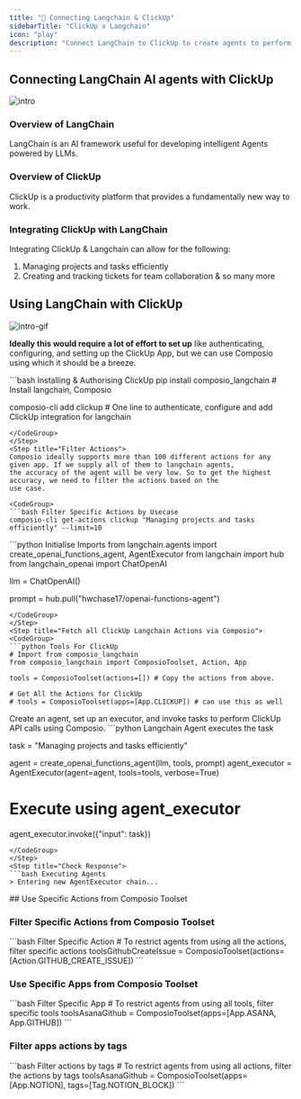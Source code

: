 ```yaml
---
title: "🚀 Connecting Langchain & ClickUp"
sidebarTitle: "ClickUp x Langchain"
icon: "play"
description: "Connect LangChain to ClickUp to create agents to perform tasks using natural language"
---
```


## Connecting LangChain AI agents with ClickUp
![intro](/media/intro.jpg)

### Overview of LangChain

LangChain is an AI framework useful for developing intelligent Agents powered by LLMs.

### Overview of ClickUp

ClickUp is a productivity platform that provides a fundamentally new way to work.

### Integrating ClickUp with LangChain

Integrating ClickUp & Langchain can allow for the following:

1. Managing projects and tasks efficiently
2. Creating and tracking tickets for team collaboration
& so many more

## Using LangChain with ClickUp
![intro-gif](/media/intro.gif)
<Steps>
<Step title="Setting Up the Environment">

**Ideally this would require a lot of effort to set up** like authenticating, configuring, and setting up the ClickUp App, but we can use Composio using which it should be a breeze.

<CodeGroup>
```bash Installing & Authorising ClickUp
pip install composio_langchain # Install langchain, Composio 

composio-cli add clickup # One line to authenticate, configure and add ClickUp integration for langchain
```
</CodeGroup>
</Step>
<Step title="Filter Actions">
Composio ideally supports more than 100 different actions for any given app. If we supply all of them to langchain agents, 
the accuracy of the agent will be very low. So to get the highest accuracy, we need to filter the actions based on the 
use case.

<CodeGroup>
```bash Filter Specific Actions by Usecase
composio-cli get-actions clickup "Managing projects and tasks efficiently" --limit=10
```
</CodeGroup>

</Step>
<Step title="Import Base Packages">

<CodeGroup>
```python Initialise Imports
from langchain.agents import create_openai_functions_agent, AgentExecutor
from langchain import hub
from langchain_openai import ChatOpenAI


llm = ChatOpenAI()

prompt = hub.pull("hwchase17/openai-functions-agent")
```
</CodeGroup>
</Step>
<Step title="Fetch all ClickUp Langchain Actions via Composio">
<CodeGroup>
```python Tools For ClickUp
# Import from composio_langchain
from composio_langchain import ComposioToolset, Action, App

tools = ComposioToolset(actions=[]) # Copy the actions from above. 

# Get All the Actions for ClickUp
# tools = ComposioToolset(apps=[App.CLICKUP]) # can use this as well
```
</CodeGroup>
</Step>
<Step title="Execute the Agent">
Create an agent, set up an executor, and invoke tasks to perform ClickUp API calls using Composio. 
<CodeGroup>
```python Langchain Agent executes the task

task = "Managing projects and tasks efficiently"

agent = create_openai_functions_agent(llm, tools, prompt)
agent_executor = AgentExecutor(agent=agent, tools=tools, verbose=True)

# Execute using agent_executor
agent_executor.invoke({"input": task})
```
</CodeGroup>
</Step>
<Step title="Check Response">
```bash Executing Agents
> Entering new AgentExecutor chain...
```
</Step>
</Steps>
## Use Specific Actions from Composio Toolset

### Filter Specific Actions from Composio Toolset

<CodeGroup>
```bash Filter Specific Action
# To restrict agents from using all the actions, filter specific actions
toolsGithubCreateIssue = ComposioToolset(actions=[Action.GITHUB_CREATE_ISSUE])
```
</CodeGroup>

### Use Specific Apps from Composio Toolset
<CodeGroup>
```bash Filter Specific App
# To restrict agents from using all tools, filter specific tools
toolsAsanaGithub = ComposioToolset(apps=[App.ASANA, App.GITHUB])
```
</CodeGroup>

### Filter apps actions by tags 
<CodeGroup>
```bash Filter actions by tags
# To restrict agents from using all actions, filter the actions by tags
toolsAsanaGithub = ComposioToolset(apps=[App.NOTION], tags=[Tag.NOTION_BLOCK])
```
</CodeGroup>

